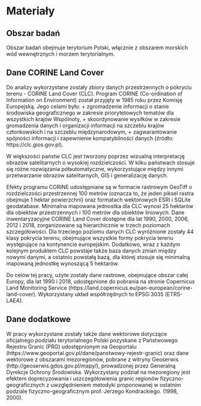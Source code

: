 # Materiały {#materialy}

## Obszar badań {#obszar_badan}

Obszar badań obejmuje terytorium Polski, włącznie z obszarem morskich wód wewnętrznych i morzem terytorialnym.

## Dane CORINE Land Cover {#clc}
<!-- Więcej o danych -- jak zostały stworzone, w oparciu o co, jaka jest ich dokładność, dla jakich lat i w jakiej rozdzielczości są dostępne, ile wyróżniają kategorii, itd... -->

Do analizy wykorzystane zostały zbiory danych przestrzennych o pokryciu terenu - CORINE Land Cover (CLC).
Program CORINE (Co-ordination of Information on Environment) został przyjęty w 1985 roku przez Komisję Europejską.
Jego celami było:
+ zgromadzenie informacji o stanie środowiska geograficznego w zakresie priorytetowych tematów dla wszystkich krajów Wspólnoty,
+ skoordynowanie wysiłków w zakresie gromadzenia danych i organizacji informacji na szczeblu krajów członkowskich i na szczeblu międzynarodowym,
+ zagwarantowanie spójności informacji i zapewnienie kompatybilności danych
(źródło: https://clc.gios.gov.pl).

W większości państw CLC jest tworzony poprzez wizualną interpretację obrazów satelitarnych o wysokiej rozdzielczości.
W kilku państwach stosuje się różne rozwiązania półautomatyczne, wykorzystujące między innymi przetwarzanie obrazów satelitarnych, GIS i generalizację danych.

Efekty programu CORINE udostępniane są w formacie rastrowym GeoTiff o rozdzielczości przestrzennej 100 metrów
(oznacza to, że jeden piksel rastra obejmuje 1 hektar powierzchni) oraz formatach wektorowych ESRI i SQLite geodatabase.
Minimalna mapowana jednostka dla CLC wynosi 25 hektarów dla obiektów przestrzennych i 100 metrów dla obiektów liniowych.
Dane inwentaryzacyjne CORINE Land Cover dostępne dla lat 1990, 2000, 2006, 2012 i 2018, zorganizowane są hierarchicznie w trzech poziomach szczegółowości.
Dla trzeciego poziomu danych CLC wyróżnione zostały 44 klasy pokrycia terenu, obejmujące wszystkie formy pokrycia terenu występujące na kontynencie europejskim.
Dodatkowo, wraz z każdym kolejnym produktem CLC powstaje także baza danych zmian między nowymi danymi, a ostatnio powstałą bazą, dla której stosuje się minimalną mapowaną jednostkę wynoszącą 5 hektarów.

Do celów tej pracy, użyte zostały dane rastrowe, obejmujące obszar całej Europy, dla lat 1990 i 2018, udostępnione do pobrania na stronie Copernicus Land Monitoring Service (https://land.copernicus.eu/pan-european/corine-land-cover).
Wykorzystany układ współrzędnych to EPSG:3035 (ETRS-LAEA).


## Dane dodatkowe {#dane_dodatkowe}

W pracy wykorzystane zostały także dane wektorowe dotyczące oficjalnego podziału terytorialnego Polski pozyskane z Państwowego Rejestru Granic (PRG) udostępnionym na Geoportalu (https://www.geoportal.gov.pl/dane/panstwowy-rejestr-granic) oraz dane wektorowe z obszarami mezoregionów, pobrane z witryny Geoserwis (http://geoserwis.gdos.gov.pl/mapy/), prowadzonej przez Generalną Dyrekcje Ochrony Środowiska.
Wykorzystany podział na mezoregiony jest efektem doprecyzowania i uszczegółowienia granic regionów fizyczno-geograficznych z uwzględnieniem metodyki proponowanej w ostatnim podziale fizyczno-geograficznym prof. Jerzego Kondrackiego. (1998, 2000). 

<!-- Physico-geographical mesoregions of Poland: Verification and adjustment of boundaries on the basis of contemporary spatial data, „Geographia Polonica” 2018, vol. 91, iss. 2, s.143-170 -->
<!-- Umieszczonej pod adresem http://www.geographiapolonica.pl/issue/item/91_2.html -->
